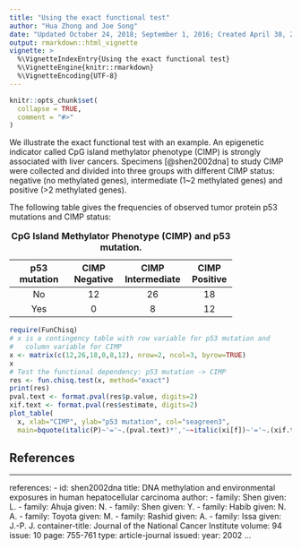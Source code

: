 ```yaml
---
title: "Using the exact functional test"
author: "Hua Zhong and Joe Song"
date: "Updated October 24, 2018; September 1, 2016; Created April 30, 2016"
output: rmarkdown::html_vignette
vignette: >
  %\VignetteIndexEntry{Using the exact functional test}
  %\VignetteEngine{knitr::rmarkdown}
  %\VignetteEncoding{UTF-8}
---
```


```r
knitr::opts_chunk$set(
  collapse = TRUE,
  comment = "#>"
)
```

We illustrate the exact functional test with an example. An epigenetic indicator called CpG island methylator phenotype (CIMP) is strongly associated with liver cancers. Specimens [@shen2002dna] to study CIMP were collected and divided into three groups with different CIMP status: negative (no methylated genes), intermediate (1~2 methylated genes) and positive (>2 methylated genes). 

The following table gives the frequencies of observed tumor protein p53 mutations and CIMP status:

Table: **CpG Island Methylator Phenotype (CIMP) and p53 mutation.**

--------------------------------------------------------
                     CIMP         CIMP           CIMP
 p53 mutation      Negative    Intermediate	   Positive
--------------    ----------  --------------  ----------
    No	              12	        26	           18
    
	  Yes	           	  0	           8		         12
-------------------------------------------------------

```r
require(FunChisq)
# x is a contingency table with row variable for p53 mutation and
#   column variable for CIMP
x <- matrix(c(12,26,18,0,8,12), nrow=2, ncol=3, byrow=TRUE)
x
# Test the functional dependency: p53 mutation -> CIMP
res <- fun.chisq.test(x, method="exact")
print(res)
pval.text <- format.pval(res$p.value, digits=2)
xif.text <- format.pval(res$estimate, digits=2)
plot_table(
  x, xlab="CIMP", ylab="p53 mutation", col="seagreen3",
  main=bquote(italic(P)~'='~.(pval.text)*','~~italic(xi[f])~'='~.(xif.text)))
```

## References

---
references:
- id: shen2002dna
  title: DNA methylation and environmental exposures in human hepatocellular carcinoma
  author:
  - family: Shen
    given: L.
  - family: Ahuja
    given: N.
  - family: Shen
    given: Y.
  - family: Habib
    given: N. A.
  - family: Toyota
    given: M.
  - family: Rashid
    given: A.
  - family: Issa
    given: J.-P. J.
  container-title: Journal of the National Cancer Institute
  volume: 94
  issue: 10
  page: 755-761
  type: article-journal
  issued:
    year: 2002
...
